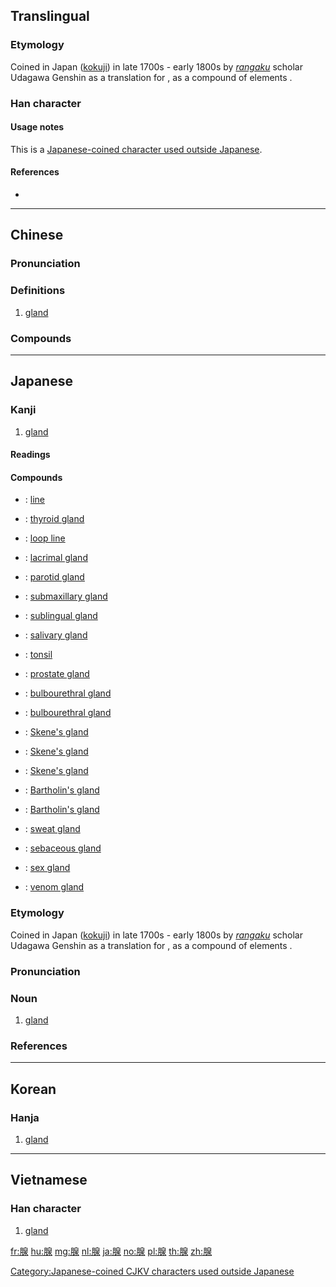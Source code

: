 {{character info/new}}
==Translingual==

===Etymology===
Coined in Japan ([[kokuji]]) in late 1700s - early 1800s by ''[[rangaku]]'' scholar Udagawa Genshin as a translation for {{cog|nl|klier||gland}}, as a compound of {{cog|zhx}} elements {{Han compound|肉|泉}}.

===Han character===
{{Han char|rn=130|rad=肉|as=09|sn=13|four=76232|canj=BHAE|ids=⿰⺼泉}}

====Usage notes====
This is a [[:Category:Japanese-coined CJKV characters used outside Japanese|Japanese-coined character used outside Japanese]].

====References====
* {{Han ref|kx=0990.131|dkj=29746|dj=1442.150|hdz=32097.050|uh=817A|ud=33146|bh=B8A2|bd=47266}}

[[Category:Japanese-coined CJKV characters used outside Japanese]]

----

==Chinese==
{{zh-forms}}
{{wikipedia|lang=zh}}

===Pronunciation===
{{zh-pron
|m=xiàn
|c=sin3
|h=pfs=sien
|mn=sòaⁿ/siàn/twv:sàn
|mn_note=siàn - literary; sòaⁿ - vernacular
|cat=n
}}

===Definitions===
{{zh-hanzi}}

# {{lb|zh|anatomy}} [[gland]]

===Compounds===
{{zh-der|扁桃腺:[[tonsil]]|尿道球腺:[[bulbourethral gland]]|前庭大腺:[[Bartholin's gland]]|前庭小腺:[[Skene's gland]]|腺嘌呤:[[adenine]]|腺體:[[gland]]|乳腺|乳腺炎|內分泌腺|前列腺|唾液腺|唾腺|外分泌腺|性腺|扁桃腺炎|攝護腺|毒腺|汗腺|消化腺|淋巴腺|淚腺|無管腺|生殖腺|甲狀腺|甲狀腺素|甲狀腺腫|皮脂腺|瞼腺炎|耳下腺|耵聹腺|胃腺|胸腺|脂肪腺|腎上腺|腎上腺素|腦上腺|腦下腺|腮腺|腮腺炎|腸腺|腺病毒|腺細胞|臭腺|舌下腺|蜜腺|頷下腺|顎下腺}}

----

==Japanese==

===Kanji===
{{ja-kanji|grade=c|rs=肉09}}

# [[gland]]

====Readings====
{{ja-readings|kanyoon=[[せん]] (sen)}}

====Compounds====
{{der-top|Compounds}}
* {{ja-r|腺状|せんじょう}}: [[line]]
* {{ja-r|甲状腺|こうじょうせん}}: [[thyroid gland]]
* {{ja-r|管状腺|かんじょうせん}}: [[loop line]]
* {{ja-r|涙腺|るいせん}}: [[lacrimal gland]]
* {{ja-r|耳下腺|じかせん}}: [[parotid gland]]
* {{ja-r|顎下腺|がっかせん}}: [[submaxillary gland]]
* {{ja-r|舌下腺|ぜっかせん}}: [[sublingual gland]]
* {{ja-r|唾液腺|だえきせん}}: [[salivary gland]]
* {{ja-r|扁桃腺|へんとうせん}}: [[tonsil]]
{{der-mid}}
* {{ja-r|前立腺|ぜんりつせん}}: [[prostate gland]]
* {{ja-r|尿道球腺|にょうどうきゅうせん}}: [[bulbourethral gland]]
* {{ja-r|カウパー腺|カウパーせん}}: [[bulbourethral gland]]
* {{ja-r|スキーン腺|スキーンせん}}: [[Skene's gland]]
* {{ja-r|小前庭腺|しょうぜんていせん}}: [[Skene's gland]]
* {{ja-r|傍尿道腺|ぼうにょうどうせん}}: [[Skene's gland]]
* {{ja-r|バルトリン腺|バルトリンせん}}: [[Bartholin's gland]]
* {{ja-r|大前庭腺|だいぜんていせん}}: [[Bartholin's gland]]
* {{ja-r|汗腺|かんせん}}: [[sweat gland]]
* {{ja-r|皮脂腺|ひしせん}}: [[sebaceous gland]]
* {{ja-r|性腺|せいせん}}: [[sex gland]]
* {{ja-r|毒腺|どくせん}}: [[venom gland]]
{{der-bottom}}

===Etymology===
<div style="float:right;">
{{wikipedia|lang=ja}}
</div>
{{ja-kanjitab|せん|yomi=kanyoon}}
Coined in Japan ([[kokuji]]) in late 1700s - early 1800s by ''[[rangaku]]'' scholar Udagawa Genshin as a translation for {{cog|nl|klier||gland}}, as a compound of {{cog|zhx}} elements {{Han compound|肉|泉}}.

===Pronunciation===
{{ja-pron|yomi=kanyoon|せん|acc=1|acc_ref=DJR}}

===Noun===
{{ja-noun|せん}}

# [[gland]]

===References===
<references/>

----

==Korean==

===Hanja===
{{ko-hanja|hangeul=[[선]]|eumhun=|rv=seon|mr=sŏn|y=sen}}

# [[gland]]

----

==Vietnamese==

===Han character===
{{vi-hantu|[[tuyến]]|rs=肉09}}

# [[gland]]

[[fr:腺]]
[[hu:腺]]
[[mg:腺]]
[[nl:腺]]
[[ja:腺]]
[[no:腺]]
[[pl:腺]]
[[th:腺]]
[[zh:腺]]